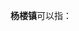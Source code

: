 '''杨楼镇'''可以指：
{{PRC admin/disambig|34/13/22/102/000|37/17/22/113/000|41/04/82/105/000}}
{{disambig|cat=三字中国镇名消歧义}}